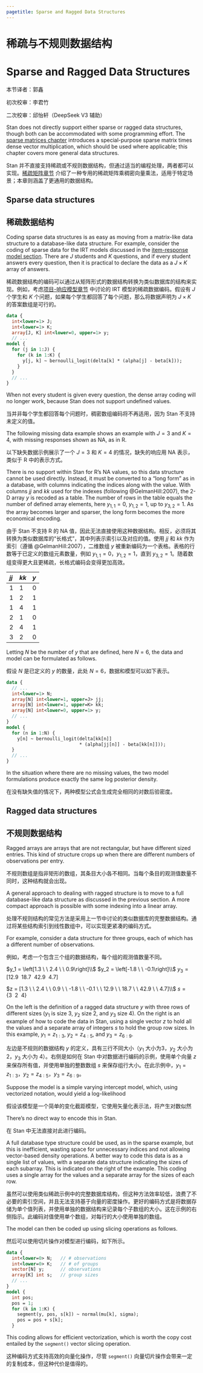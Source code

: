 ```yaml
---
pagetitle: Sparse and Ragged Data Structures
---
```


# 稀疏与不规则数据结构 {#sparse-ragged.chapter--cn}

# Sparse and Ragged Data Structures  {#sparse-ragged.chapter}

本节译者：郭鑫

初次校审：李君竹

二次校审：邱怡轩（DeepSeek V3 辅助）

Stan does not directly support either sparse or ragged data
structures, though both can be accommodated with some programming
effort.  The [sparse matrices chapter](https://mc-stan.org/docs/functions-reference/sparse_matrix_operations.html)
introduces a special-purpose sparse matrix times dense vector
multiplication, which should be used where applicable; this chapter
covers more general data structures.

Stan 并不直接支持稀疏或不规则数据结构，但通过适当的编程处理，两者都可以实现。[稀疏矩阵章节](https://mc-stan.org/docs/functions-reference/sparse_matrix_operations.html) 介绍了一种专用的稀疏矩阵乘稠密向量乘法，适用于特定场景；本章则涵盖了更通用的数据结构。

## Sparse data structures

## 稀疏数据结构

Coding sparse data structures is as easy as moving from a matrix-like
data structure to a database-like data structure.  For example,
consider the coding of sparse data for the IRT models discussed in the
[item-response model section](regression.qmd#item-response-models.section).
There are $J$ students and $K$ questions, and if every student answers every
question, then it is practical to declare the data as a $J \times K$
array of answers.

稀疏数据结构的编码可以通过从矩阵形式的数据结构转换为类似数据库的结构来实现。例如，考虑[项目-响应模型章节](#item-response-models.section) 中讨论的 IRT 模型的稀疏数据编码。假设有 $J$ 个学生和 $K$ 个问题，如果每个学生都回答了每个问题，那么将数据声明为 $J \times K$ 的答案数组是可行的。

```stan
data {
  int<lower=1> J;
  int<lower=1> K;
  array[J, K] int<lower=0, upper=1> y;
  // ...
model {
  for (j in 1:J) {
    for (k in 1:K) {
      y[j, k] ~ bernoulli_logit(delta[k] * (alpha[j] - beta[k]));
    }
  }
  // ...
}
```

When not every student is given every question, the dense array coding
will no longer work, because Stan does not support undefined values.

当并非每个学生都回答每个问题时，稠密数组编码将不再适用，因为 Stan 不支持未定义的值。

The following missing data example shows an example with $J=3$ and $K=4$,
with missing responses shown as NA, as in R.

以下缺失数据示例展示了一个 $J=3$ 和 $K=4$ 的情况，缺失的响应用 NA 表示，类似于 R 中的表示方式。

\begin{equation*}
y
=
\left[
\begin{array}{cccc}
0 & 1 & \mbox{NA} & 1
\\
0 & \mbox{NA} & \mbox{NA} & 1
\\
\mbox{NA} & 0 & \mbox{NA} & \mbox{NA}
\end{array}
\right]
\end{equation*}

There is no support within Stan for R's NA values, so this data structure cannot be used
directly. Instead, it must be converted to a "long form" as in a database,
with columns indicating the indices along with the value.
With columns $jj$ and $kk$ used for the indexes
(following @GelmanHill:2007), the 2-D array $y$ is recoded as a table.
The number of rows in the table equals the number of defined
array elements, here $y_{1,1} = 0$, $y_{1,2} = 1$, up to $y_{3,2} = 1$.
As the array becomes larger and sparser, the long form becomes
the more economical encoding.

由于 Stan 不支持 R 的 NA 值，因此无法直接使用这种数据结构。相反，必须将其转换为类似数据库的“长格式”，其中列表示索引以及对应的值。使用 $jj$ 和 $kk$ 作为索引（遵循 @GelmanHill:2007），二维数组 $y$ 被重新编码为一个表格。表格的行数等于已定义的数组元素数量，例如 $y_{1,1} = 0$，$y_{1,2} = 1$，直到 $y_{3,2} = 1$。随着数组变得更大且更稀疏，长格式编码会变得更加高效。

|*jj* | *kk* |*y* |
|:----|:-----|:---|
|1    | 1    | 0  |
|1    | 2    | 1  |
|1    | 4    | 1  |
|2    | 1    | 0  |
|2    | 4    | 1  |
|3    | 2    | 0  |

Letting $N$ be the number of $y$ that are defined, here $N=6$,
the data and model can be formulated as follows.

假设 $N$ 是已定义的 $y$ 的数量，此处 $N=6$，数据和模型可以如下表示。

```stan
data {
  // ...
  int<lower=1> N;
  array[N] int<lower=1, upper=J> jj;
  array[N] int<lower=1, upper=K> kk;
  array[N] int<lower=0, upper=1> y;
  // ...
}
model {
  for (n in 1:N) {
    y[n] ~ bernoulli_logit(delta[kk[n]]
                           * (alpha[jj[n]] - beta[kk[n]]));
  }
  // ...
}
```

In the situation where there are no missing values, the two model
formulations produce exactly the same log posterior density.

在没有缺失值的情况下，两种模型公式会生成完全相同的对数后验密度。

## Ragged data structures {#ragged-data-structs.section}

## 不规则数据结构 {#ragged-data-structs.section--cn}

Ragged arrays are arrays that are not rectangular, but have different
sized entries.  This kind of structure crops up when there are
different numbers of observations per entry.

不规则数组是指非矩形的数组，其条目大小各不相同。当每个条目的观测值数量不同时，这种结构就会出现。

A general approach to dealing with ragged structure is to move to a
full database-like data structure as discussed in the previous
section.  A more compact approach is possible with some indexing into
a linear array.

处理不规则结构的常见方法是采用上一节中讨论的类似数据库的完整数据结构。通过将某些结构索引到线性数组中，可以实现更紧凑的编码方式。

For example, consider a data structure for three groups, each of which
has a different number of observations.

例如，考虑一个包含三个组的数据结构，每个组的观测值数量不同。

:::: {layout-ncol=2}

::: {#first-column}
$y_1 =  \left[1.3 \ \ 2.4 \ \ 0.9\right]\\$
$y_2 = \left[-1.8 \ \ -0.1\right]\\$
$y_3 = \left[12.9 \ \ 18.7 \ \ 42.9 \ \ 4.7\right]$
:::

::: {#second-column}
$z = [1.3 \ \ 2.4 \ \ 0.9 \ \ -1.8 \ \ -0.1 \ \ 12.9 \ \ 18.7 \ \ 42.9 \ \ 4.7]\\$
$s  =  \{ 3 \ \ 2 \ \ 4 \}$
:::

::::

On the left is the definition of a ragged data structure $y$ with three rows of
different sizes ($y_1$ is size 3, $y_2$ size 2, and $y_3$ size 4).  On the right
is an example of how to code the data in Stan, using a single vector $z$ to hold
all the values and a separate array of integers $s$ to hold the group row sizes.
In this example, $y_1 = z_{1:3}$, $y_2 = z_{4:5}$, and $y_3 = z_{6:9}$.

左边是不规则的数据结构 $y$ 的定义，具有三行不同大小（$y_1$ 大小为3，$y_2$ 大小为 2，$y_3$ 大小为 4）。右侧是如何在 Stan 中对数据进行编码的示例，使用单个向量 $z$ 来保存所有值，并使用单独的整数数组 $s$ 来保存组行大小。在此示例中，$y_1 = z_{1:3}$，$y_2 = z_{4:5}$，$y_3 = z_{6:9}$。

Suppose the model is a  simple varying intercept model, which,
using vectorized notation, would yield a log-likelihood

假设该模型是一个简单的变化截距模型，它使用矢量化表示法，将产生对数似然

\begin{equation*}
\sum_{n=1}^3 \log \textsf{normal}(y_n \mid \mu_n, \sigma).
\end{equation*}
There's no direct way to encode this in Stan.

在 Stan 中无法直接对此进行编码。

A full database type structure could be used, as in the sparse
example, but this is inefficient, wasting space for unnecessary
indices and not allowing vector-based density operations.  A better
way to code this data is as a single list of values, with a separate
data structure indicating the sizes of each subarray.  This is
indicated on the right of the example. This coding uses a
single array for the values and a separate array for the sizes of each
row.

虽然可以使用类似稀疏示例中的完整数据库结构，但这种方法效率较低，浪费了不必要的索引空间，并且无法支持基于向量的密度操作。更好的编码方式是将数据存储为单个值列表，并使用单独的数据结构来记录每个子数组的大小。这在示例的右侧指示。此编码对值使用单个数组，对每行的大小使用单独的数组。

The model can then be coded up using slicing operations as follows.

然后可以使用切片操作对模型进行编码，如下所示。

```stan
data {
  int<lower=0> N;   // # observations
  int<lower=0> K;   // # of groups
  vector[N] y;      // observations
  array[K] int s;   // group sizes
  // ...
}
model {
  int pos;
  pos = 1;
  for (k in 1:K) {
    segment(y, pos, s[k]) ~ normal(mu[k], sigma);
    pos = pos + s[k];
  }
```

This coding allows for efficient vectorization, which is worth the
copy cost entailed by the `segment()` vector slicing operation.

这种编码方式支持高效的向量化操作，尽管 `segment()` 向量切片操作会带来一定的复制成本，但这种代价是值得的。
